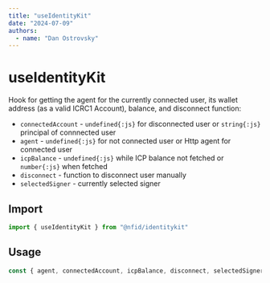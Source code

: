```yaml
---
title: "useIdentityKit"
date: "2024-07-09"
authors:
  - name: "Dan Ostrovsky"
---
```


# useIdentityKit

Hook for getting the agent for the currently connected user, its wallet address (as a valid ICRC1
Account), balance, and disconnect function:

- `connectedAccount` - `undefined{:js}` for disconnected user or `string{:js}` principal of
  connnected user
- `agent` - `undefined{:js}` for not connected user or Http agent for connected user
- `icpBalance` - `undefined{:js}` while ICP balance not fetched or `number{:js}` when fetched
- `disconnect` - function to disconnect user manually
- `selectedSigner` - currently selected signer

## Import

```typescript
import { useIdentityKit } from "@nfid/identitykit"
```

## Usage

```typescript
const { agent, connectedAccount, icpBalance, disconnect, selectedSigner } = useIdentityKit()
```
